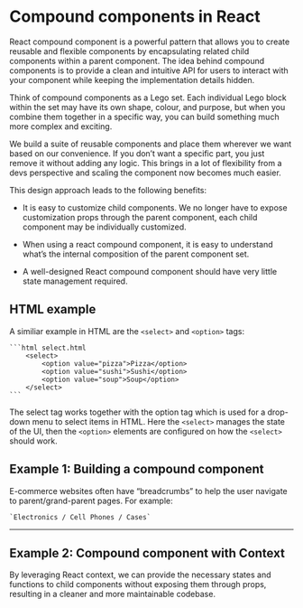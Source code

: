 
# Compound components in React

React compound component is a powerful pattern that allows you to create reusable and flexible components by encapsulating related child components within a parent component. The idea behind compound components is to provide a clean and intuitive API for users to interact with your component while keeping the implementation details hidden.

Think of compound components as a Lego set. Each individual Lego block within the set may have its own shape, colour, and purpose, but when you combine them together in a specific way, you can build something much more complex and exciting.

We build a suite of reusable components and place them wherever we want based on our convenience. If you don’t want a specific part, you just remove it without adding any logic. This brings in a lot of flexibility from a devs perspective and scaling the component now becomes much easier.

This design approach leads to the following benefits:

- It is easy to customize child components. We no longer have to expose customization props through the parent component, each child component may be individually customized.

- When using a react compound component, it is easy to understand what’s the internal composition of the parent component set.

- A well-designed React compound component should have very little state management required.

<div className="h-5" />

## HTML example

A similiar example in HTML are the `<select>` and `<option>` tags:

    ```html select.html
        <select>
            <option value="pizza">Pizza</option>
            <option value="sushi">Sushi</option>
            <option value="soup">Soup</option>
        </select>
    ```

The select tag works together with the option tag which is used for a drop-down menu to select items in HTML. Here the `<select>` manages the state of the UI, then the `<option>` elements are configured on how the `<select>` should work.

<div className="h-5" />

## Example 1: Building a compound component

<DemoLink destination="/compoundComponent/preview/BreadcrumbsExample" />

E-commerce websites often have “breadcrumbs” to help the user navigate to parent/grand-parent pages. For example:

    `Electronics / Cell Phones / Cases`

---

<BreadcrumbDoc />
<div style={{ height: 100 }} />

## Example 2: Compound component with Context

<DemoLink destination="/compoundComponent/preview/TabsExample" />

By leveraging React context, we can provide the necessary states and functions to child components without exposing them through props, resulting in a cleaner and more maintainable codebase.

<TabsDoc />
<div style={{ height: 300 }} />